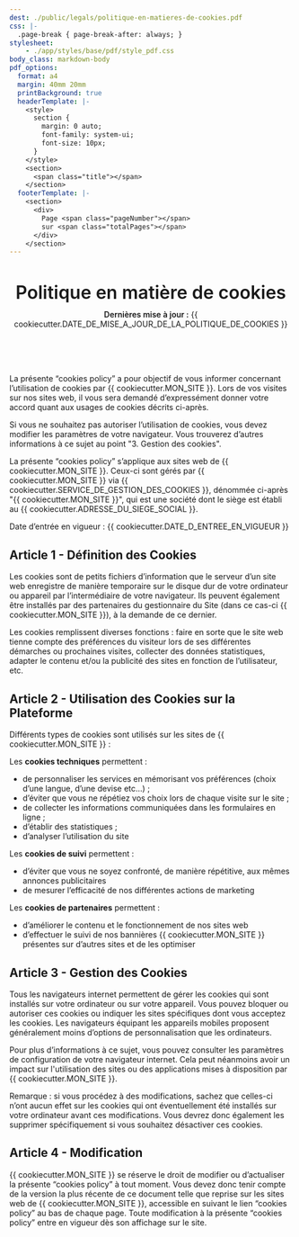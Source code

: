 ```yaml
---
dest: ./public/legals/politique-en-matieres-de-cookies.pdf
css: |-
  .page-break { page-break-after: always; }
stylesheet:
    - ./app/styles/base/pdf/style_pdf.css
body_class: markdown-body
pdf_options:
  format: a4
  margin: 40mm 20mm
  printBackground: true
  headerTemplate: |-
    <style>
      section {
        margin: 0 auto;
        font-family: system-ui;
        font-size: 10px;
      }
    </style>
    <section>
      <span class="title"></span>
    </section>
  footerTemplate: |-
    <section>
      <div>
        Page <span class="pageNumber"></span>
        sur <span class="totalPages"></span>
      </div>
    </section>
---
```


<h1 style="text-align:center; font-size:2rem; font-weight:600">Politique en matière de cookies</h1>
<p style="text-align:center; margin-top:-10px; margin-bottom:5rem"><span style="font-weight:600">Dernières mise à jour :</span> {{ cookiecutter.DATE_DE_MISE_A_JOUR_DE_LA_POLITIQUE_DE_COOKIES }}</p>

La présente “cookies policy” a pour objectif de vous informer concernant l’utilisation de cookies par {{ cookiecutter.MON_SITE }}. Lors de vos visites sur nos sites web, il vous sera demandé d’expressément donner votre accord quant aux usages de cookies décrits ci-après.

Si vous ne souhaitez pas autoriser l’utilisation de cookies, vous devez modifier les paramètres de votre navigateur. Vous trouverez d’autres informations à ce sujet au point "3. Gestion des cookies".

La présente “cookies policy” s’applique aux sites web de {{ cookiecutter.MON_SITE }}. Ceux-ci sont gérés par {{ cookiecutter.MON_SITE }} via {{ cookiecutter.SERVICE_DE_GESTION_DES_COOKIES }}, dénommée ci-après "{{ cookiecutter.MON_SITE }}", qui est une société dont le siège est établi au {{ cookiecutter.ADRESSE_DU_SIEGE_SOCIAL }}.

Date d’entrée en vigueur : {{ cookiecutter.DATE_D_ENTREE_EN_VIGUEUR }}


## Article 1 - Définition des Cookies

Les cookies sont de petits fichiers d’information que le serveur d’un site web enregistre de manière temporaire sur le disque dur de votre ordinateur ou appareil par l’intermédiaire de votre navigateur. Ils peuvent également être installés par des partenaires du gestionnaire du Site (dans ce cas-ci {{ cookiecutter.MON_SITE }}), à la demande de ce dernier.

Les cookies remplissent diverses fonctions : faire en sorte que le site web tienne compte des préférences du visiteur lors de ses différentes démarches ou prochaines visites, collecter des données statistiques, adapter le contenu et/ou la publicité des sites en fonction de l’utilisateur, etc.


## Article 2 - Utilisation des Cookies sur la Plateforme

Différents types de cookies sont utilisés sur les sites de {{ cookiecutter.MON_SITE }} :

Les **cookies techniques** permettent :

- de personnaliser les services en mémorisant vos préférences (choix d’une langue, d’une devise etc…) ;
- d’éviter que vous ne répétiez vos choix lors de chaque visite sur le site ;
- de collecter les informations communiquées dans les formulaires en ligne ;
- d’établir des statistiques ;
- d’analyser l’utilisation du site

Les **cookies de suivi** permettent :

- d’éviter que vous ne soyez confronté, de manière répétitive, aux mêmes annonces publicitaires
- de mesurer l’efficacité de nos différentes actions de marketing

Les **cookies de partenaires** permettent :

- d’améliorer le contenu et le fonctionnement de nos sites web
- d’effectuer le suivi de nos bannières {{ cookiecutter.MON_SITE }} présentes sur d’autres sites et de les optimiser


## Article 3 - Gestion des Cookies

Tous les navigateurs internet permettent de gérer les cookies qui sont installés sur votre ordinateur ou sur votre appareil. Vous pouvez bloquer ou autoriser ces cookies ou indiquer les sites spécifiques dont vous acceptez les cookies. Les navigateurs équipant les appareils mobiles proposent généralement moins d’options de personnalisation que les ordinateurs.

Pour plus d’informations à ce sujet, vous pouvez consulter les paramètres de configuration de votre navigateur internet. Cela peut néanmoins avoir un impact sur l'utilisation des sites ou des applications mises à disposition par {{ cookiecutter.MON_SITE }}.

Remarque : si vous procédez à des modifications, sachez que celles-ci n’ont aucun effet sur les cookies qui ont éventuellement été installés sur votre ordinateur avant ces modifications. Vous devrez donc également les supprimer spécifiquement si vous souhaitez désactiver ces cookies.

## Article 4 - Modification

{{ cookiecutter.MON_SITE }} se réserve le droit de modifier ou d’actualiser la présente “cookies policy” à tout moment. Vous devez donc tenir compte de la version la plus récente de ce document telle que reprise sur les sites web de {{ cookiecutter.MON_SITE }}, accessible en suivant le lien “cookies policy” au bas de chaque page. Toute modification à la présente “cookies policy” entre en vigueur dès son affichage sur le site.